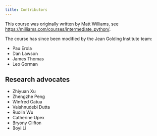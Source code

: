 ```yaml
---
title: Contributors
---
```



This course was originally written by Matt Williams, see <https://milliams.com/courses/intermediate_python/>.

The course has since been modified by the Jean Golding Institute team:

- Pau Erola
- Dan Lawson
- James Thomas
- Leo Gorman


## Research advocates

- Zhiyuan Xu
- Zhengzhe Peng
- Winfred Gatua
- Vaishnudebi Dutta
- Ruolin Wu
- Catherine Upex
- Bryony Clifton
- Boyi Li

